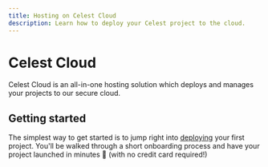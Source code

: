 ```yaml
---
title: Hosting on Celest Cloud
description: Learn how to deploy your Celest project to the cloud.
---
```


# Celest Cloud

Celest Cloud is an all-in-one hosting solution which deploys and manages your projects to our secure cloud. 

## Getting started

The simplest way to get started is to jump right into [deploying](/docs/cloud/deploy) your first project. You'll be
walked through a short onboarding process and have your project launched in minutes 🚀 (with no credit card required!)
